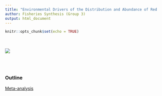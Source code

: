 ```yaml
---
title: "Environmental Drivers of the Distribution and Abundance of Red Snapper in the Gulf of Mexico"
author: Fisheries Synthesis (Group 3)
output: html_document
---
```


```r
knitr::opts_chunk$set(echo = TRUE)
```
<br></br>
![](test_fish.JPG)

<br></br>

### Outline

[Meta-analysis](https://nceas.github.io/oss-fishteam/Meta-analysis/Meta-analysis_frequency.html)

